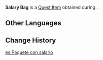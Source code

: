 {{Item Infobox
|id           = 101758
|image        = Item Parcel.png
|type         = Quest Items
|quality      = 
|description  = It is said that opening this will bring you bad luck. It seems lighter than you assumed it might be...?
|source1      = [[Shrine Maiden for a Day]]
}}
'''Salary Bag''' is a [[Quest Item]] obtained during {{Quest|Shrine Maiden for a Day}}.

==Other Languages==
{{Other Languages
|en      = Salary Bag
|zhs     = 装有「工资」的包裹
|zhs_rm  = Zhuāngyǒu "Gōngzī" de Bāoguǒ
|zht     = 裝有「工資」的包裹
|zht_rm  = Zhuāngyǒu "Gōngzī" de Bāoguǒ
|zh_tl   = Package Containing "Salary"
|ja      = 「給料」の入った包み
|ja_rm   = "Kyuuryou" no Itta Tsutsumi{{Assumed}}
|ja_tl   = Bundle Containing "Salary"
|ko      = 「급여」가 들어있는 보따리
|ko_rm   = "Geup'yeo"ga Deureoinneun Bottari
|ko_tl   = Bundle Containing "Salary"
|es      = Paquete con salario
|es_tl   = Package with Salary
|fr      = Paquet de rémunération
|fr_tl   = Remuneration Packet
|ru      = Свёрток с «зарплатой»
|ru_tl   = Package with "Salary"
|th      = กล่องที่ใส่ "ค่าจ้าง" เอาไว้
|th_rm   = 
|th_tl   = 
|vi      = Túi Đựng "Tiền Lương"
|vi_tl   = 
|de      = Paket, das „Löhne“ enthält
|de_tl   = Package which contains "Salaries"
|id      = Kantung Gaji
|id_tl   = Salary Pouch
|pt      = Embrulho escrito "Salário"
|pt_tl   = 
|tr      = Maaş Çantası
|tr_tl   = 
|it      = Borsa con salario
|it_tl   = Bag with Salary
}}

==Change History==
{{Change History|2.7}}

[[es:Paquete con salario]]